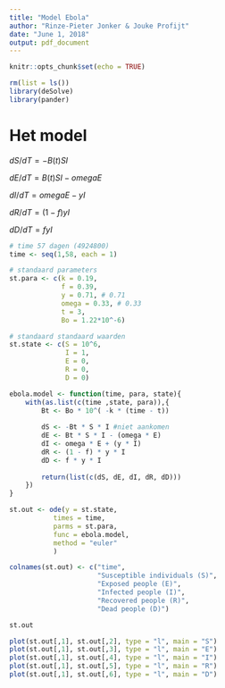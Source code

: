 ```yaml
---
title: "Model Ebola"
author: "Rinze-Pieter Jonker & Jouke Profijt"
date: "June 1, 2018"
output: pdf_document
---
```


```r
knitr::opts_chunk$set(echo = TRUE)
```

```r
rm(list = ls())
library(deSolve)
library(pander)
```

# Het model

$dS/dT = -B(t)SI$

$dE/dT = B(t)SI - omegaE$

$dI/dT = omegaE - yI$

$dR/dT = (1-f)yI$

$dD/dT = fyI$

```r
# time 57 dagen (4924800)
time <- seq(1,58, each = 1)

# standaard parameters
st.para <- c(k = 0.19,
             f = 0.39,
             y = 0.71, # 0.71
             omega = 0.33, # 0.33
             t = 3,
             Bo = 1.22*10^-6)

# standaard standaard waarden
st.state <- c(S = 10^6,
              I = 1,
              E = 0,
              R = 0,
              D = 0)

ebola.model <- function(time, para, state){
    with(as.list(c(time ,state, para)),{
        Bt <- Bo * 10^( -k * (time - t))
        
        dS <- -Bt * S * I #niet aankomen
        dE <- Bt * S * I - (omega * E)
        dI <- omega * E + (y * I)
        dR <- (1 - f) * y * I
        dD <- f * y * I
        
        return(list(c(dS, dE, dI, dR, dD)))
    })
}

st.out <- ode(y = st.state,
           times = time,
           parms = st.para,
           func = ebola.model,
           method = "euler"
           )

colnames(st.out) <- c("time",
                      "Susceptible individuals (S)",
                      "Exposed people (E)", 
                      "Infected people (I)",
                      "Recovered people (R)",
                      "Dead people (D)")

st.out

plot(st.out[,1], st.out[,2], type = "l", main = "S")
plot(st.out[,1], st.out[,3], type = "l", main = "E")
plot(st.out[,1], st.out[,4], type = "l", main = "I")
plot(st.out[,1], st.out[,5], type = "l", main = "R")
plot(st.out[,1], st.out[,6], type = "l", main = "D")
```
